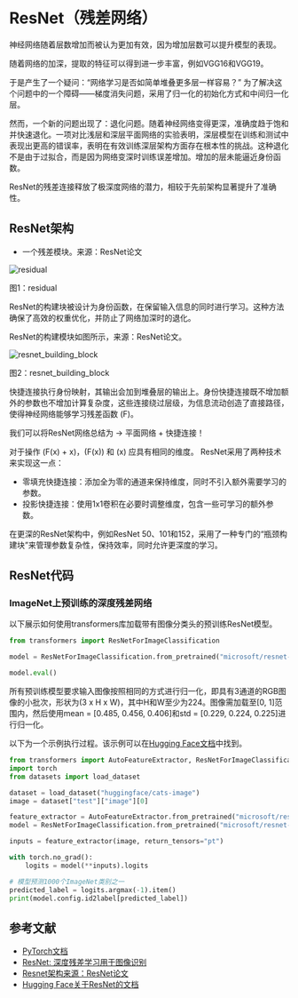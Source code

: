 # ResNet（残差网络）

神经网络随着层数增加而被认为更加有效，因为增加层数可以提升模型的表现。

随着网络的加深，提取的特征可以得到进一步丰富，例如VGG16和VGG19。

于是产生了一个疑问：“网络学习是否如简单堆叠更多层一样容易？”
为了解决这个问题中的一个障碍——梯度消失问题，采用了归一化的初始化方式和中间归一化层。

然而，一个新的问题出现了：退化问题。随着神经网络变得更深，准确度趋于饱和并快速退化。一项对比浅层和深层平面网络的实验表明，深层模型在训练和测试中表现出更高的错误率，表明在有效训练深层架构方面存在根本性的挑战。这种退化不是由于过拟合，而是因为网络变深时训练误差增加。增加的层未能逼近身份函数。

ResNet的残差连接释放了极深度网络的潜力，相较于先前架构显著提升了准确性。

## ResNet架构

- 一个残差模块。来源：ResNet论文  

<div class="flex justify-center">
    <img src="https://huggingface.co/datasets/hf-vision/course-assets/blob/main/ResnetBlock.png" alt="residual">
<p>图1：residual</p>
</div>

ResNet的构建块被设计为身份函数，在保留输入信息的同时进行学习。这种方法确保了高效的权重优化，并防止了网络加深时的退化。

ResNet的构建模块如图所示，来源：ResNet论文。

<div class="flex justify-center">
    <img src="https://huggingface.co/datasets/hf-vision/course-assets/resolve/main/ResnetBlock.png" alt="resnet_building_block">
<p>图2：resnet_building_block</p>
</div>

快捷连接执行身份映射，其输出会加到堆叠层的输出上。身份快捷连接既不增加额外的参数也不增加计算复杂度，这些连接绕过层级，为信息流动创造了直接路径，使得神经网络能够学习残差函数 \(F\)。

我们可以将ResNet网络总结为 -> 平面网络 + 快捷连接！

对于操作 \(F(x) + x\)，\(F(x)\) 和 \(x\) 应具有相同的维度。
ResNet采用了两种技术来实现这一点：

- 零填充快捷连接：添加全为零的通道来保持维度，同时不引入额外需要学习的参数。
- 投影快捷连接：使用1x1卷积在必要时调整维度，包含一些可学习的额外参数。

在更深的ResNet架构中，例如ResNet 50、101和152，采用了一种专门的“瓶颈构建块”来管理参数复杂性，保持效率，同时允许更深度的学习。

## ResNet代码

### ImageNet上预训练的深度残差网络
以下展示如何使用transformers库加载带有图像分类头的预训练ResNet模型。
```python
from transformers import ResNetForImageClassification

model = ResNetForImageClassification.from_pretrained("microsoft/resnet-50")

model.eval()
```
所有预训练模型要求输入图像按照相同的方式进行归一化，即具有3通道的RGB图像的小批次，形状为(3 x H x W)，其中H和W至少为224。图像需加载至[0, 1]范围内，然后使用mean = [0.485, 0.456, 0.406]和std = [0.229, 0.224, 0.225]进行归一化。

以下为一个示例执行过程。该示例可以在[Hugging Face文档](https://huggingface.co/docs/transformers/v4.18.0/en/model_doc/resnet)中找到。

```python
from transformers import AutoFeatureExtractor, ResNetForImageClassification
import torch
from datasets import load_dataset

dataset = load_dataset("huggingface/cats-image")
image = dataset["test"]["image"][0]

feature_extractor = AutoFeatureExtractor.from_pretrained("microsoft/resnet-50")
model = ResNetForImageClassification.from_pretrained("microsoft/resnet-50")

inputs = feature_extractor(image, return_tensors="pt")

with torch.no_grad():
    logits = model(**inputs).logits

# 模型预测1000个ImageNet类别之一
predicted_label = logits.argmax(-1).item()
print(model.config.id2label[predicted_label])
```

## 参考文献

- [PyTorch文档](https://pytorch.org/hub/pytorch_vision_resnet/)
- [ResNet: 深度残差学习用于图像识别](https://arxiv.org/abs/1512.03385)
- [Resnet架构来源：ResNet论文](https://arxiv.org/abs/1512.03385)
- [Hugging Face关于ResNet的文档](https://huggingface.co/docs/transformers/en/model_doc/resnet)